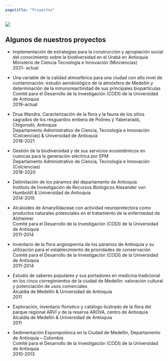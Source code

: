 ```yaml
---
pagetitle: "Proyectos"
---
```


::: {.column-screen}
![](../images/banner_projects.jpg)
:::

## Algunos de nuestros proyectos

-   Implementación de estrategias para la construcción y apropiación social del conocimiento sobre la biodiversidad en el Urabá en Antioquia\
   Ministerio de Ciencia Tecnología e Innovación (Minciencias)\
   2021- actual

-   Una variable de la calidad atmosférica para una ciudad con alto nivel de contaminación: estudio aerobiológico de la atmósfera de Medellín y determinación de la inmunoreactividad de sus principales biopartículas\
   Comité para el Desarrollo de la Investigación (CODI) de la Universidad de Antioquia\
   2019-actual 

-   Drua Wandra. Caracterización de la flora y la fauna de los sitios sagrados de los resguardos embera de Polines y Yaberaradó, Chigorodó, Antioquia\
   Departamento Administrativo de Ciencia, Tecnología e Innovación (Colciencias) & Universidad de Antioquia\
   2018-2021

-   Gestión de la biodiversidad y de sus servicios ecosistémicos en cuencas para la generación eléctrica por EPM\
   Departamento Administrativo de Ciencia, Tecnología e Innovación (Colciencias)\
   2018-2020

-   Delimitación de los páramos del departamento de Antioquia\
   Instituto de Investigación de Recursos Biológicos Alexander von Humboldt & Universidad de Antioquia\
   2014-2015  

-   Alcaloides de Amaryllidaceae con actividad neuroprotectora como productos naturales potenciales en el tratamiento de la enfermedad de Alzheimer\
   Comité para el Desarrollo de la Investigación (CODI) de la Universidad de Antioquia\
   2011-2014 

-   Inventario de la flora angiosperma de los páramos de Antioquia y su utilización para el establecimiento de prioridades de conservación\
   Comité para el Desarrollo de la Investigación (CODI) de la Universidad de Antioquia\
   2011-2014

-   Estudio de saberes populares y sus portadores en medicina tradicional en los cinco corregimientos de la ciudad de Medellín: valoración cultural y potenciación de usos comerciales\
   Alcaldía de Medellín & Universidad de Antioquia\
   2011

-   Exploración, inventario florístico y catálogo ilustrado de la flora del parque regional ARVÍ y de la reserva AROVA, centro de Antioquia\
   Alcaldía de Medellín & Universidad de Antioquia\
   2011

-   Sedimentación Esporopolínica en la Ciudad de Medellín, Departamento de Antioquia – Colombia\
   Comité para el Desarrollo de la Investigación (CODI) de la Universidad de Antioquia\
   2010-2013

